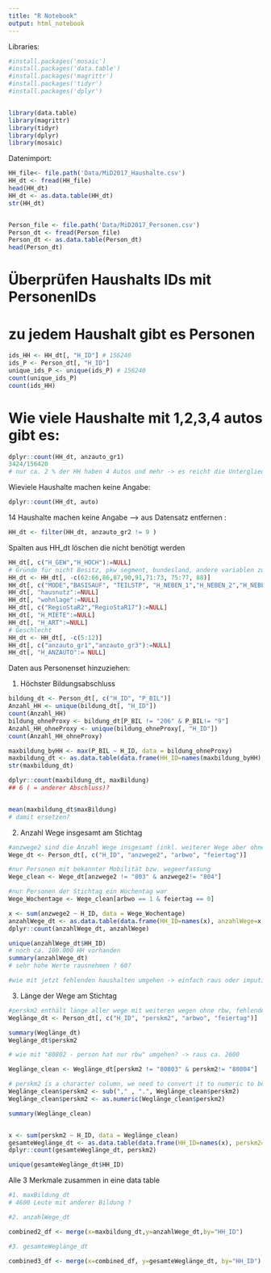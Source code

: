 ```yaml
---
title: "R Notebook"
output: html_notebook
---
```


Libraries: 

```r
#install.packages('mosaic')
#install.packages('data.table')
#install.packages('magrittr')
#install.packages('tidyr')
#install.packages('dplyr')


library(data.table)
library(magrittr)
library(tidyr)
library(dplyr)
library(mosaic)
```


Datenimport:

```r

HH_file<- file.path('Data/MiD2017_Haushalte.csv')
HH_dt <- fread(HH_file)
head(HH_dt)
HH_dt <- as.data.table(HH_dt)
str(HH_dt)


Person_file <- file.path('Data/MiD2017_Personen.csv')
Person_dt <- fread(Person_file)
Person_dt <- as.data.table(Person_dt)
head(Person_dt)

```


# Überprüfen Haushalts IDs mit PersonenIDs
# zu jedem Haushalt gibt es Personen
```r
ids_HH <- HH_dt[, "H_ID"] # 156240
ids_P <- Person_dt[, "H_ID"]
unique_ids_P <- unique(ids_P) # 156240
count(unique_ids_P)
count(ids_HH)
```

# Wie viele Haushalte mit 1,2,3,4 autos gibt es: 
```r
dplyr::count(HH_dt, anzauto_gr1)
3424/156420
# nur ca. 2 % der HH haben 4 Autos und mehr -> es reicht die Untergliederung bis 3 und mehr Autos zu verwenden 
```

Wieviele Haushalte machen keine Angabe:

```r
dplyr::count(HH_dt, auto)
```
14 Haushalte machen keine Angabe --> aus Datensatz entfernen :

```r

HH_dt <- filter(HH_dt, anzauto_gr2 != 9 )
```


Spalten aus HH_dt löschen die nicht benötigt werden 

```r
HH_dt[, c("H_GEW","H_HOCH"):=NULL]
# Gründe für nicht Besitz, pkw segment, bundesland, andere variablen zu einkommen (71-77), pkw_jahresfl)
HH_dt <- HH_dt[, -c(62:66,86,87,90,91,71:73, 75:77, 88)]
HH_dt[, c("MODE","BASISAUF", "TEILSTP", "H_NEBEN_1","H_NEBEN_2","H_NEBEN_3","H_NEBEN_4","H_NEBEN_5", "H_NEBEN_6", "H_NEBEN_7","H_NEBEN_8", "anzneben", "nebenws", "H_NOCAR_A" ):=NULL]
HH_dt[, "hausnutz":=NULL]
HH_dt[, "wohnlage":=NULL]
HH_dt[, c("RegioStaR2","RegioStaR17"):=NULL]
HH_dt[, "H_MIETE":=NULL]
HH_dt[, "H_ART":=NULL]
# Geschlecht
HH_dt <- HH_dt[, -c(5:12)]
HH_dt[, c("anzauto_gr1","anzauto_gr3"):=NULL]
HH_dt[, "H_ANZAUTO":= NULL]
```

Daten aus Personenset hinzuziehen: 

1. Höchster Bildungsabschluss

```r
bildung_dt <- Person_dt[, c("H_ID", "P_BIL")]
Anzahl_HH <- unique(bildung_dt[, "H_ID"])
count(Anzahl_HH)
bildung_ohneProxy <- bildung_dt[P_BIL != "206" & P_BIL!= "9"]
Anzahl_HH_ohneProxy <- unique(bildung_ohneProxy[, "H_ID"])
count(Anzahl_HH_ohneProxy)

maxbildung_byHH <- max(P_BIL ~ H_ID, data = bildung_ohneProxy)
maxbildung_dt <- as.data.table(data.frame(HH_ID=names(maxbildung_byHH), maxBildung=maxbildung_byHH, row.names=NULL))
str(maxbildung_dt)

dplyr::count(maxbildung_dt, maxBildung)
## 6 ( = anderer Abschluss)?


mean(maxbildung_dt$maxBildung) 
# damit ersetzen?


```

2. Anzahl Wege insgesamt am Stichtag

```r
#anzwege2 sind die Anzahl Wege insgesamt (inkl. weiterer Wege aber ohne rbw(busfahrer etc.))
Wege_dt <- Person_dt[, c("H_ID", "anzwege2", "arbwo", "feiertag")]

#nur Personen mit bekannter Mobilität bzw. wegeerfassung
Wege_clean <- Wege_dt[anzwege2 != "803" & anzwege2!= "804"]

#nur Personen der Stichtag ein Wochentag war
Wege_Wochentage <- Wege_clean[arbwo == 1 & feiertag == 0]

x <- sum(anzwege2 ~ H_ID, data = Wege_Wochentage)
anzahlWege_dt <- as.data.table(data.frame(HH_ID=names(x), anzahlWege=x, row.names=NULL))
dplyr::count(anzahlWege_dt, anzahlWege)

unique(anzahlWege_dt$HH_ID)
# noch ca. 100.000 HH vorhanden
summary(anzahlWege_dt)
# sehr hohe Werte rausnehmen ? 60?

#wie mit jetzt fehlenden haushalten umgehen -> einfach raus oder imputieren?
```

3. Länge der Wege am Stichtag

```r
#perskm2 enthält länge aller wege mit weiteren wegen ohne rbw, fehlende werte wurden imputiert
Weglänge_dt <- Person_dt[, c("H_ID", "perskm2", "arbwo", "feiertag")]

summary(Weglänge_dt)
Weglänge_dt$perskm2

# wie mit "80802 - person hat nur rbw" umgehen? -> raus ca. 2600

Weglänge_clean <- Weglänge_dt[perskm2 != "80803" & perskm2!= "80804"]

# perskm2 is a character column, we need to convert it to numeric to be able to sum it up
Weglänge_clean$perskm2 <- sub("," , ".", Weglänge_clean$perskm2)
Weglänge_clean$perskm2 <- as.numeric(Weglänge_clean$perskm2)

summary(Weglänge_clean)


x <- sum(perskm2 ~ H_ID, data = Weglänge_clean)
gesamteWeglänge_dt <- as.data.table(data.frame(HH_ID=names(x), perskm2=x, row.names=NULL))
dplyr::count(gesamteWeglänge_dt, perskm2)

unique(gesamteWeglänge_dt$HH_ID)

```

Alle 3 Merkmale zusammen in eine data table

```r
#1. maxBildung_dt 
# 4600 Leute mit anderer Bildung ?

#2. anzahlWege_dt

combined2_df <- merge(x=maxbildung_dt,y=anzahlWege_dt,by="HH_ID")

#3. gesamteWeglänge_dt

combined3_df <- merge(x=combined_df, y=gesamteWeglänge_dt, by="HH_ID")
```

